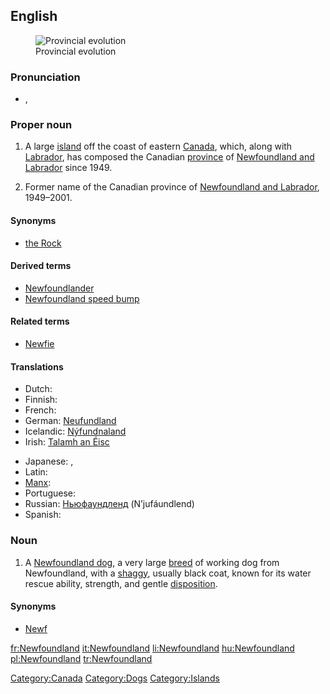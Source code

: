 ==English==
{{wikipedia}}
[[Image:Canada provinces evolution.gif|thumb|Provincial evolution]]

===Pronunciation===
* {{a|UK}} {{IPA|/ˈnjuːˌfaʊnd.lənd/|/ˈnjuː.fn̩d.ln̩d/}}, {{SAMPA|1=/"nju:%faUnd.l@nd/|2=/"nju:.fn=d.ln=d/}}

===Proper noun===
{{en-proper noun}}

# A large [[island]] off the coast of eastern [[Canada]], which, along with [[Labrador]], has composed the Canadian [[province]] of [[Newfoundland and Labrador]] since 1949.
# {{historical}} Former name of the Canadian province of [[Newfoundland and Labrador]], 1949–2001.

====Synonyms====
* [[the Rock]]

====Derived terms====
* [[Newfoundlander]]
* [[Newfoundland speed bump]]

====Related terms====
* [[Newfie]]

====Translations====
{{trans-top|Island off the the coast of Eastern Canada.}}
* Dutch: {{t-|nl|Newfoundland}}
* Finnish: {{t-|fi|Newfoundland}}
* French: {{t+|fr|Terre-Neuve|f}}
* German: [[Neufundland]] {{n}}
* Icelandic: [[Nýfundnaland]] {{n}}
* Irish: [[Talamh an Éisc]]
{{trans-mid}}
* Japanese: {{t-|ja|ニューファンドランド|tr=Nyū-Fandorando}}, {{t-|ja|ニューファンドランド島|tr=nyūfandorandotō}}
* Latin: {{t-|la|Terra Nova|f}}
* [[Manx]]: {{t|gv|Thalloo yn Eeast|m}}
* Portuguese: {{t+|pt|Terra Nova|f}}
* Russian: [[Ньюфаундленд]] (N’jufáundlend) {{m}}
* Spanish: {{t-|es|Terranova|f}}
{{trans-bottom}}

===Noun===
{{en-noun}}

# A [[Newfoundland dog]], a very large [[breed]] of working dog from Newfoundland, with a [[shaggy]], usually black coat, known for its water rescue ability, strength, and gentle [[disposition]].

====Synonyms====
* [[Newf]]

[[Category:Canada]]
[[Category:Dogs]]
[[Category:Islands]]

[[fr:Newfoundland]]
[[it:Newfoundland]]
[[li:Newfoundland]]
[[hu:Newfoundland]]
[[pl:Newfoundland]]
[[tr:Newfoundland]]